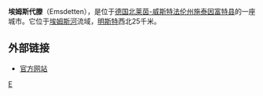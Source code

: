 {{德国城市
| 市徽图 =Image:DEU_Emsdetten_COA.svg
| 在德国内的位置图 = 
| 所属联邦州 = 北莱茵-威斯特法伦州
| 所属行政区 = 明斯特行政区
| 所属县 = 施泰因富特县
| 坐标纬度 = 52
| 坐标纬度分 = 10
| 坐标经度 = 7
| 坐标经度分 = 32
| 海拔高度 = 46
| 面积 = 71.89
| 人口 = 35,683
| 统计时间 = 2006年12月31日
| 人口密度 = 496
| 邮政编码 = 48282
| 电话区号 = 02572
| 汽车牌号 = ST
| 政府地址 = 
| 政府网站 = www.emsdetten.de
|}}

'''埃姆斯代滕'''（Emsdetten），是位于[[德国|德国]][[北莱茵-威斯特法伦州|北莱茵-威斯特法伦州]][[施泰因富特县|施泰因富特县]]的一座城市。它位于[[埃姆斯河|埃姆斯河]]流域，[[明斯特_(威斯特法伦)|明斯特]]西北25千米。

== 外部链接 ==
* [http://www.emsdetten.de 官方网站] {{Wayback|url=http://www.emsdetten.de/ |date=20201022034734 }}

{{Authority control}}
[[Category:北莱茵-威斯特法伦州市镇|E]]